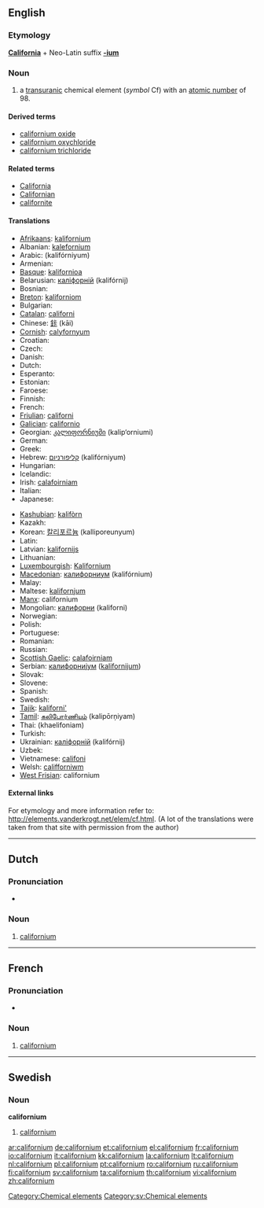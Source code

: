 {{also|Californium}}
==English==
{{elements|Cf|berkelium|Bk|einsteinium|Es}}

===Etymology===
'''[[California]]''' + Neo-Latin suffix '''[[-ium]]'''

===Noun===
{{en-noun|-}}
{{wikipedia}}

# a [[transuranic]] chemical element (''symbol'' Cf) with an [[atomic number]] of 98.

====Derived terms====
* [[californium oxide]]
* [[californium oxychloride]]
* [[californium trichloride]]

====Related terms====
* [[California]]
* [[Californian]]
* [[californite]]

====Translations====
{{trans-top|chemical element}}
* [[Afrikaans]]: [[kalifornium]]
* Albanian: [[kalefornium]]
* Arabic: {{Arab|[[كاليفورنيوم]]}} (kalifórniyum) {{m}}
* Armenian: {{t-|hy|կալիֆոռնիում|tr=kalifoṙnium|sc=Armn|xs=Armenian}}
* [[Basque]]: [[kalifornioa]]
* Belarusian: [[калiфорнiй]] (kalifórnij) {{m}}
* Bosnian: {{t-|bs|kalifornij}}
* [[Breton]]: [[kaliforniom]]
* Bulgarian: {{t-|bg|калифорний|m|tr=kalifórnij|sc=Cyrl}}
* [[Catalan]]: [[californi]]
* Chinese: [[鉲]] (kāi)
* [[Cornish]]: [[calyfornyum]]
* Croatian: {{t-|hr|kalifornij}}
* Czech: {{t+|cs|kalifornium}}
* Danish: {{t-|da|californium}}
* Dutch: {{t+|nl|californium|n}}
* Esperanto: {{t-|eo|kaliforniumo}}
* Estonian: {{t-|et|kalifornium}}
* Faroese: {{t-|fo|kalifornium|xs=Faroese}}
* Finnish: {{t+|fi|kalifornium}}
* French: {{t+|fr|californium|m}}
* [[Friulian]]: [[californi]]
* [[Galician]]: [[californio]]
* Georgian: [[კალიფორნიუმი]] (kalip‘orniumi)
* German: {{t+|de|Californium|n}}
* Greek: {{t+|el|καλιφόρνιο|n|tr=kalifórnio|sc=Grek}}
* Hebrew: [[קליפורניום]] (kalifórniyum)
* Hungarian: {{t+|hu|kalifornium}}
* Icelandic: {{t+|is|kalifornín}}
* Irish: [[calafoirniam]]
* Italian: {{t+|it|californio|m}}
* Japanese: {{t+|ja|カリホルニウム|tr=karihoruniumu|sc=Jpan}}
{{trans-mid}}
* [[Kashubian]]: [[kalifòrn]]
* Kazakh: {{t-|kk|калифорний|tr=kalifornii|sc=Cyrl|xs=Kazakh}}
* Korean: [[칼리포르늄]] (kalliporeunyum)
* Latin: {{t+|la|californium}}
* Latvian: [[kalifornijs]]
* Lithuanian: {{t+|lt|kalifornis|xs=Lithuanian}}
* [[Luxembourgish]]: [[Kalifornium]]
* [[Macedonian]]: [[калифорниум]] (kalifórnium) {{m}}
* Malay: {{t-|ms|kalifornium|xs=Malay}}
* Maltese: [[kalifornjum]]
* [[Manx]]: californium
* Mongolian: [[калифорни]] (kaliforni)
* Norwegian: {{t-|no|californium}}
* Polish: {{t+|pl|kaliforn|m}}
* Portuguese: {{t+|pt|califórnio|m}}
* Romanian: {{t+|ro|californiu|n}}
* Russian: {{t+|ru|калифорний|m|tr=kalifórnij|sc=Cyrl}}
* [[Scottish Gaelic]]: [[calafoirniam]]
* Serbian: [[калифорниjум]] ([[kalifornijum]]) {{m}}
* Slovak: {{t-|sk|kalifornium}}
* Slovene: {{t+|sl|kalifornij}}
* Spanish: {{t+|es|californio|m}}
* Swedish: {{t+|sv|californium|n}}
* [[Tajik]]: [[kaliforni']]
* [[Tamil]]: [[கலிபோர்ணியம்]] (kalipōrņiyam)
* Thai: {{Thai|[[แคลิฟอร์เนียม]]}} (khaelifoniam)
* Turkish: {{t+|tr|kaliforniyum}}
* Ukrainian: [[калiфорнiй]] (kalifórnij) {{m}}
* Uzbek: {{t-|uz|калифорний|tr=kaliforniy|sc=Cyrl|xs=Uzbek}}
* Vietnamese: [[califoni]]
* Welsh: [[califforniwm]]
* [[West Frisian]]: californium
{{trans-bottom}}

====External links====
For etymology and more information refer to:
[http://elements.vanderkrogt.net/elem/cf.html http://elements.vanderkrogt.net/elem/cf.html].
(A lot of the translations were taken from that site with permission from the author)

[[Category:Chemical elements]]

----

==Dutch==
{{wikipedia|lang=nl}}

===Pronunciation===
* {{audio|Nl-californium.ogg|Audio}}

===Noun===
{{infl|nl|noun|g=n}}

# {{chemical element|lang=nl}} [[californium#English|californium]]

----
==French==
{{wikipedia|lang=fr}}

===Pronunciation===
* {{IPA|lang=fr|/ka.li.fɔʁ.njɔm/}}

===Noun===
{{fr-noun-unc|m}}

# {{chemical element|lang=fr}} [[#English|californium]]

----

==Swedish==

===Noun===
{{sv-noun-unc-irreg-n|2=californiumet}}
'''californium''' {{n}}

# [[#English|californium]]

[[Category:sv:Chemical elements]]

[[ar:californium]]
[[de:californium]]
[[et:californium]]
[[el:californium]]
[[fr:californium]]
[[io:californium]]
[[it:californium]]
[[kk:californium]]
[[la:californium]]
[[lt:californium]]
[[nl:californium]]
[[pl:californium]]
[[pt:californium]]
[[ro:californium]]
[[ru:californium]]
[[fi:californium]]
[[sv:californium]]
[[ta:californium]]
[[th:californium]]
[[vi:californium]]
[[zh:californium]]